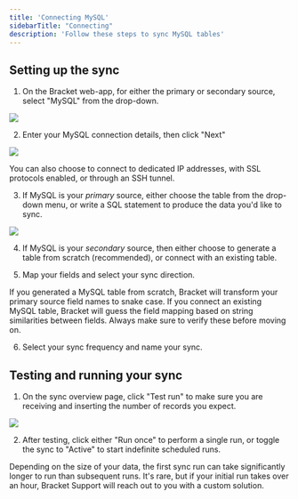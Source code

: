 ```yaml
---
title: 'Connecting MySQL'
sidebarTitle: "Connecting"
description: 'Follow these steps to sync MySQL tables'
---
```


## Setting up the sync

1. On the Bracket web-app, for either the primary or secondary source, select "MySQL" from the drop-down.

<Example>
  <img class="rounded-md w-full" src="/img/mysql-1.png" />
</Example>

2. Enter your MySQL connection details, then click "Next"

<Example>
  <img class="rounded-md w-full" src="/img/mysql-2.png" />
</Example>

<Tip>You can also choose to connect to dedicated IP addresses, with SSL protocols enabled, or through an SSH tunnel.</Tip>

3. If MySQL is your _primary_ source, either choose the table from the drop-down menu, or write a SQL statement to produce the data you'd like to sync.

<Example>
  <img class="rounded-md w-full" src="/img/mysql-3.png" />
</Example>

4. If MySQL is your _secondary_ source, then either choose to generate a table from scratch (recommended), or connect with an existing table. 

5. Map your fields and select your sync direction.

<Tip>If you generated a MySQL table from scratch, Bracket will transform your primary source field names to snake case. If you connect an existing MySQL table, Bracket will guess the field mapping based on string similarities between fields. Always make sure to verify these before moving on.</Tip>

6. Select your sync frequency and name your sync.

## Testing and running your sync

1. On the sync overview page, click "Test run" to make sure you are receiving and inserting the number of records you expect. 

<Example>
  <img class="rounded-md w-full" src="/img/mysql_start_test.gif" />
</Example>

2. After testing, click either "Run once" to perform a single run, or toggle the sync to "Active" to start indefinite scheduled runs. 

<Info>Depending on the size of your data, the first sync run can take significantly longer to run than subsequent runs. It's rare, but if your initial run takes over an hour, Bracket Support will reach out to you with a custom solution. </Info>